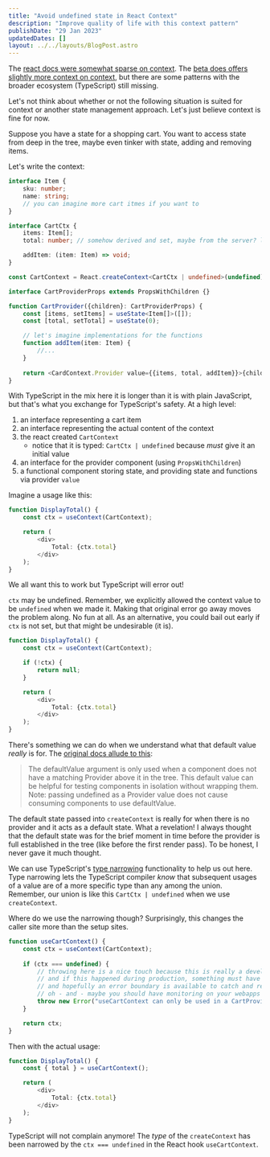 ```yaml
---
title: "Avoid undefined state in React Context"
description: "Improve quality of life with this context pattern"
publishDate: "29 Jan 2023"
updatedDates: []
layout: ../../layouts/BlogPost.astro
---
```


The [react docs were somewhat sparse on context](https://reactjs.org/docs/context.html). The [beta does offers slightly more context on context](https://beta.reactjs.org/learn/passing-data-deeply-with-context), but there are some patterns with the broader ecosystem (TypeScript) still missing.

Let's not think about whether or not the following situation is suited for context or another state management approach. Let's just believe context is fine for now.

Suppose you have a state for a shopping cart. You want to access state from deep in the tree, maybe even tinker with state, adding and removing items.

Let's write the context:

```ts
interface Item {
    sku: number;
    name: string;
    // you can imagine more cart itmes if you want to
}

interface CartCtx {
    items: Item[];
    total: number; // somehow derived and set, maybe from the server? let's not think about it too hard

    addItem: (item: Item) => void;
}

const CartContext = React.createContext<CartCtx | undefined>(undefined); // remember this one

interface CartProviderProps extends PropsWithChildren {}

function CartProvider({children}: CartProviderProps) {
    const [items, setItems] = useState<Item[]>([]);
    const [total, setTotal] = useState(0);

    // let's imagine implementations for the functions
    function addItem(item: Item) {
        //...
    }
    
    return <CardContext.Provider value={{items, total, addItem}}>{children}</CartContext.Provider>
}
```

With TypeScript in the mix here it is longer than it is with plain JavaScript, but that's what you exchange for TypeScript's safety. At a high level:

1. an interface representing a cart item
2. an interface representing the actual content of the context
3. the react created `CartContext`
    * notice that it is typed: `CartCtx | undefined` because _must_ give it an initial value
4. an interface for the provider component (using `PropsWithChildren`)
5. a functional component storing state, and providing state and functions via provider `value`

Imagine a usage like this:

```ts
function DisplayTotal() {
    const ctx = useContext(CartContext);

    return (
        <div>
            Total: {ctx.total}
        </div>
    );
}
```

We all want this to work but TypeScript will error out!

`ctx` may be undefined. Remember, we explicitly allowed the context value to be `undefined` when we made it. Making that original error go away moves the problem along. No fun at all. As an alternative, you could bail out early if `ctx` is not set, but that might be undesirable (it is).

```ts
function DisplayTotal() {
    const ctx = useContext(CartContext);

    if (!ctx) {
        return null;
    }

    return (
        <div>
            Total: {ctx.total}
        </div>
    );
}
```

There's something we can do when we understand what that default value _really_ is for. The [original docs allude to this](https://reactjs.org/docs/context.html#reactcreatecontext):

> The defaultValue argument is only used when a component does not have a matching Provider above it in the tree. This default value can be helpful for testing components in isolation without wrapping them. Note: passing undefined as a Provider value does not cause consuming components to use defaultValue.

The default state passed into `createContext` is really for when there is no provider and it acts as a default state. What a revelation! I always thought that the default state was for the brief moment in time before the provider is full established in the tree (like before the first render pass). To be honest, I never gave it much thought.

We can use TypeScript's [type narrowing](https://www.rainerhahnekamp.com/en/type-safe-typescript-with-type-narrowing/) functionality to help us out here. Type narrowing lets the TypeScript compiler _know_ that subsequent usages of a value are of a more specific type than any among the union. Remember, our union is like this `CartCtx | undefined` when we use `createContext`.

Where do we use the narrowing though? Surprisingly, this changes the caller site more than the setup sites.

```ts
function useCartContext() {
    const ctx = useContext(CartContext);
    
    if (ctx === undefined) {
        // throwing here is a nice touch because this is really a developer error
        // and if this happened during production, something must have really broken
        // and hopefully an error boundary is available to catch and rendering something safely
        // oh - and - maybe you should have monitoring on your webapps too?
        throw new Error("useCartContext can only be used in a CartProvider tree");
    }

    return ctx;
}
```

Then with the actual usage:

```ts
function DisplayTotal() {
    const { total } = useCartContext();

    return (
        <div>
            Total: {ctx.total}
        </div>
    );
}
```

TypeScript will not complain anymore! The _type_ of the `createContext` has been narrowed by the `ctx === undefined` in the React hook `useCartContext`.